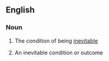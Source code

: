 ==English==

===Noun===
{{en-noun|inevitabilities|-}}

#{{uncountable}} The condition of being [[inevitable]]
#{{countable}} An inevitable condition or outcome